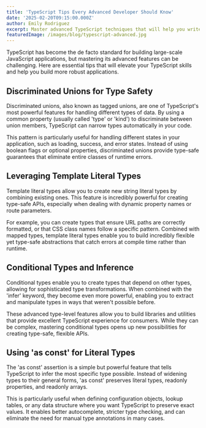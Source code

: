 ```yaml
---
title: 'TypeScript Tips Every Advanced Developer Should Know'
date: '2025-02-20T09:15:00.000Z'
author: Emily Rodriguez
excerpt: Master advanced TypeScript techniques that will help you write more maintainable, type-safe code and avoid common pitfalls in large-scale applications.
featuredImage: /images/blog/typescript-advanced.jpg
---
```


TypeScript has become the de facto standard for building large-scale JavaScript applications, but mastering its advanced features can be challenging. Here are essential tips that will elevate your TypeScript skills and help you build more robust applications.

## Discriminated Unions for Type Safety

Discriminated unions, also known as tagged unions, are one of TypeScript's most powerful features for handling different types of data. By using a common property (usually called 'type' or 'kind') to discriminate between union members, TypeScript can narrow types automatically in your code.

This pattern is particularly useful for handling different states in your application, such as loading, success, and error states. Instead of using boolean flags or optional properties, discriminated unions provide type-safe guarantees that eliminate entire classes of runtime errors.

## Leveraging Template Literal Types

Template literal types allow you to create new string literal types by combining existing ones. This feature is incredibly powerful for creating type-safe APIs, especially when dealing with dynamic property names or route parameters.

For example, you can create types that ensure URL paths are correctly formatted, or that CSS class names follow a specific pattern. Combined with mapped types, template literal types enable you to build incredibly flexible yet type-safe abstractions that catch errors at compile time rather than runtime.

## Conditional Types and Inference

Conditional types enable you to create types that depend on other types, allowing for sophisticated type transformations. When combined with the 'infer' keyword, they become even more powerful, enabling you to extract and manipulate types in ways that weren't possible before.

These advanced type-level features allow you to build libraries and utilities that provide excellent TypeScript experience for consumers. While they can be complex, mastering conditional types opens up new possibilities for creating type-safe, flexible APIs.

## Using 'as const' for Literal Types

The 'as const' assertion is a simple but powerful feature that tells TypeScript to infer the most specific type possible. Instead of widening types to their general forms, 'as const' preserves literal types, readonly properties, and readonly arrays.

This is particularly useful when defining configuration objects, lookup tables, or any data structure where you want TypeScript to preserve exact values. It enables better autocomplete, stricter type checking, and can eliminate the need for manual type annotations in many cases.
